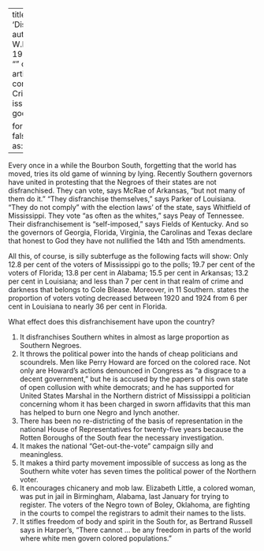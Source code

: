
---
title: 'Disenfranchisement'
author: Du Bois, W.E.B.
date: May 1926
categories: 
  - ""
citation: 
  type: article-journal
  container-title: The Crisis
  volume: 32
  issue: 1
  page: 8-9
google-scholar: true

format:
  html:
    toc: false
    appendix-cite-as: display
---


Every once in a while the Bourbon South, forgetting that the world has moved, tries its old game of winning by lying. Recently Southern governors have united in protesting that the Negroes of their states are not disfranchised. They can vote, says McRae of Arkansas, "but not many of them do it." "They disfranchise themselves," says Parker of Louisiana. "They do not comply" with the election laws' of the state, says Whitfield of Mississippi. They vote "as often as the whites," says Peay of Tennessee. Their disfranchisement is "self-imposed," says Fields of Kentucky. And so the governors of Georgia, Florida, Virginia, the Carolinas and Texas declare that honest to God they have not nullified the 14th and 15th amendments. 

All this, of course, is silly subterfuge as the following facts will show: Only 12.8 per cent of the voters of Mississippi go to the polls; 19.7 per cent of the voters of Florida; 13.8 per cent in Alabama; 15.5 per cent in Arkansas; 13.2 per cent in Louisiana; and less than 7 per cent in that realm of crime and darkness that belongs to Cole Blease. Moreover, in 11 Southern. states the proportion of voters voting decreased between 1920 and 1924 from 6 per cent in Louisiana to nearly 36 per cent in Florida. 

What effect does this disfranchisement have upon the country? 

1. It disfranchises Southern whites in almost as large proportion as Southern Negroes. 
2. It throws the political power into the hands of cheap politicians and scoundrels. Men like Perry Howard are forced on the colored race. Not only are Howard's actions denounced in Congress as "a disgrace to a decent government," but he is accused by the papers of his own state of open collusion with white democrats; and he has supported for United States Marshal in the Northern district of Mississippi a politician concerning whom it has been charged in sworn affidavits that this man has helped to burn one Negro and lynch another. 
3. There has been no re-districting of the basis of representation in the national House of Representatives for twenty-five years because the Rotten Boroughs of the South fear the necessary investigation. 
4. It makes the national "Get-out-the-vote" campaign silly and meaningless. 
5. It makes a third party movement impossible of success as long as the Southern white voter has seven times the political power of the Northern voter. 
6. It encourages chicanery and mob law. Elizabeth Little, a colored woman, was put in jail in Birmingham, Alabama, last January for trying to register. The voters of the Negro town of Boley, Oklahoma, are fighting in the courts to compel the registrars to admit their names to the lists. 
7. It stifles freedom of body and spirit in the South for, as Bertrand Russell says in Harper's, "There cannot … be any freedom in parts of the world where white men govern colored populations." 


